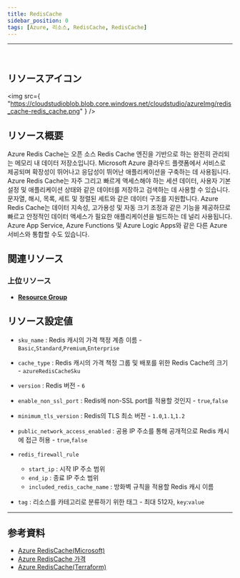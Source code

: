 ```yaml
---
title: RedisCache
sidebar_position: 0
tags: [Azure, 리소스, RedisCache, RedisCache]
---
```


<hr />
<br />

## リソースアイコン

<img
    src={
        "https://cloudstudioblob.blob.core.windows.net/cloudstudio/azureImg/redis_cache-redis_cache.png"
    }
/>

## リソース概要

Azure Redis Cache는 오픈 소스 Redis Cache 엔진을 기반으로 하는 완전히 관리되는 메모리 내 데이터 저장소입니다.
Microsoft Azure 클라우드 플랫폼에서 서비스로 제공되며 확장성이 뛰어나고 응답성이 뛰어난 애플리케이션을 구축하는 데 사용됩니다.
Azure Redis Cache는 자주 그리고 빠르게 액세스해야 하는 세션 데이터, 사용자 기본 설정 및 애플리케이션 상태와 같은 데이터를 저장하고 검색하는 데 사용할 수 있습니다.
문자열, 해시, 목록, 세트 및 정렬된 세트와 같은 데이터 구조를 지원합니다.
Azure Redis Cache는 데이터 지속성, 고가용성 및 자동 크기 조정과 같은 기능을 제공하므로 빠르고 안정적인 데이터 액세스가 필요한 애플리케이션을 빌드하는 데 널리 사용됩니다.
Azure App Service, Azure Functions 및 Azure Logic Apps와 같은 다른 Azure 서비스와 통합할 수도 있습니다.

## 関連リソース

### 上位リソース

-   [**Resource Group**](https://docs.cstudio.app/docs/resource/azure/Base/ResourceGroup)

## リソース設定値

-   `sku_name` : Redis 캐시의 가격 책정 계층 이름 - `Basic`,`Standard`,`Premium`,`Enterprise`

-   `cache_type` : Redis 캐시의 가격 책정 그룹 및 배포를 위한 Redis Cache의 크기 - `azureRedisCacheSku`

-   `version` : Redis 버전 - `6`

-   `enable_non_ssl_port` : Redis에 non-SSL port를 적용할 것인지 - `true`,`false`

-   `minimum_tls_version` : Redis의 TLS 최소 버전 - `1.0`,`1.1`,`1.2`

-   `public_network_access_enabled` : 공용 IP 주소를 통해 공개적으로 Redis 캐시에 접근 허용 - `true`,`false`

-   `redis_firewall_rule`

    -   `start_ip` : 시작 IP 주소 범위
    -   `end_ip` : 종료 IP 주소 범위
    -   `included_redis_cache_name` : 방화벽 규칙을 적용할 Redis 캐시 이름

-   `tag` : 리소스를 카테고리로 분류하기 위한 태그 - 최대 512자, `key`:`value`

---

## 参考資料

-   [Azure RedisCache(Microsoft)](https://learn.microsoft.com/en-us/azure/azure-cache-for-redis/cache-overview)
-   [Azure RedisCache 가격](https://azure.microsoft.com/ko-kr/pricing/details/cache/)
-   [Azure RedisCache(Terraform)](https://registry.terraform.io/providers/hashicorp/azurerm/latest/docs/resources/redis_cache)
